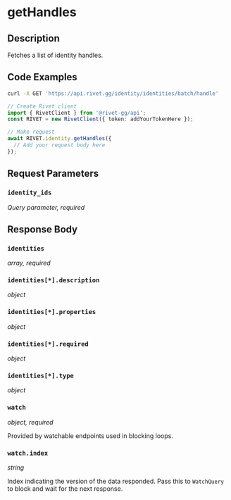 

# getHandles

## Description

Fetches a list of identity handles.


## Code Examples

<CodeGroup title='Request' tag='GET' label='https://api.rivet.gg/identity/identities/batch/handle'>

```bash {{ title: 'cURL' }}
curl -X GET 'https://api.rivet.gg/identity/identities/batch/handle'
```

```ts
// Create Rivet client
import { RivetClient } from '@rivet-gg/api';
const RIVET = new RivetClient({ token: addYourTokenHere });

// Make request
await RIVET.identity.getHandles({
  // Add your request body here
});
```

</CodeGroup>


## Request Parameters


### `identity_ids`

_Query parameter, required_





## Response Body

### `identities`

_array, required_

### `identities[*].description`

_object_

### `identities[*].properties`

_object_

### `identities[*].required`

_object_

### `identities[*].type`

_object_

### `watch`

_object, required_

Provided by watchable endpoints used in blocking loops.

### `watch.index`

_string_

Index indicating the version of the data responded.
Pass this to `WatchQuery` to block and wait for the next response.





